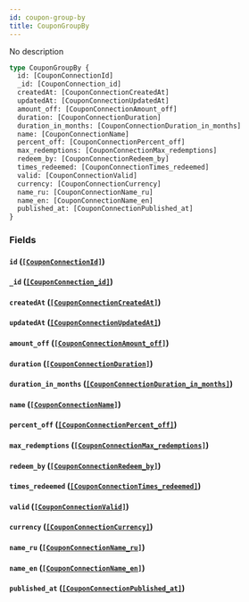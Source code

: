 ```yaml
---
id: coupon-group-by
title: CouponGroupBy
---
```


No description

```graphql
type CouponGroupBy {
  id: [CouponConnectionId]
  _id: [CouponConnection_id]
  createdAt: [CouponConnectionCreatedAt]
  updatedAt: [CouponConnectionUpdatedAt]
  amount_off: [CouponConnectionAmount_off]
  duration: [CouponConnectionDuration]
  duration_in_months: [CouponConnectionDuration_in_months]
  name: [CouponConnectionName]
  percent_off: [CouponConnectionPercent_off]
  max_redemptions: [CouponConnectionMax_redemptions]
  redeem_by: [CouponConnectionRedeem_by]
  times_redeemed: [CouponConnectionTimes_redeemed]
  valid: [CouponConnectionValid]
  currency: [CouponConnectionCurrency]
  name_ru: [CouponConnectionName_ru]
  name_en: [CouponConnectionName_en]
  published_at: [CouponConnectionPublished_at]
}
```

### Fields

#### `id` ([`[CouponConnectionId]`](/v1/objects/coupon-connection-id))

#### `_id` ([`[CouponConnection_id]`](/v1/objects/coupon-connection-id))

#### `createdAt` ([`[CouponConnectionCreatedAt]`](/v1/objects/coupon-connection-created-at))

#### `updatedAt` ([`[CouponConnectionUpdatedAt]`](/v1/objects/coupon-connection-updated-at))

#### `amount_off` ([`[CouponConnectionAmount_off]`](/v1/objects/coupon-connection-amount-off))

#### `duration` ([`[CouponConnectionDuration]`](/v1/objects/coupon-connection-duration))

#### `duration_in_months` ([`[CouponConnectionDuration_in_months]`](/v1/objects/coupon-connection-duration-in-months))

#### `name` ([`[CouponConnectionName]`](/v1/objects/coupon-connection-name))

#### `percent_off` ([`[CouponConnectionPercent_off]`](/v1/objects/coupon-connection-percent-off))

#### `max_redemptions` ([`[CouponConnectionMax_redemptions]`](/v1/objects/coupon-connection-max-redemptions))

#### `redeem_by` ([`[CouponConnectionRedeem_by]`](/v1/objects/coupon-connection-redeem-by))

#### `times_redeemed` ([`[CouponConnectionTimes_redeemed]`](/v1/objects/coupon-connection-times-redeemed))

#### `valid` ([`[CouponConnectionValid]`](/v1/objects/coupon-connection-valid))

#### `currency` ([`[CouponConnectionCurrency]`](/v1/objects/coupon-connection-currency))

#### `name_ru` ([`[CouponConnectionName_ru]`](/v1/objects/coupon-connection-name-ru))

#### `name_en` ([`[CouponConnectionName_en]`](/v1/objects/coupon-connection-name-en))

#### `published_at` ([`[CouponConnectionPublished_at]`](/v1/objects/coupon-connection-published-at))
